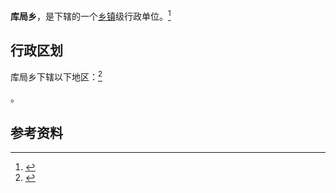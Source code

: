 {{中国乡级行政区|54/22/32/204/000}}

'''库局乡'''，是{{PRC admin/fullname|54/22/32/204/000|3}}下辖的一个[[乡镇|乡镇]]级行政单位。<ref>{{PRC admin/ref sgc|{{PRC admin/parent|54/22/32/204/000}}}}</ref>

== 行政区划 ==

库局乡下辖以下地区：<ref>{{PRC admin/ref sgc|54/22/32/204/000}}</ref>

{{PRC admin/children|54/22/32/204/000}}。

== 参考资料 ==

{{reflist}}

{{行政区划小作品}}
{{PRC admin/navcat|54/22/32/204/000}}